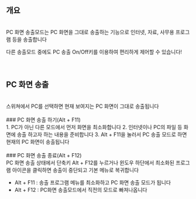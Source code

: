 ## 개요
<br/>
PC 화면 송출모드는 PC 화면을 그대로 송출하는 기능으로 인터넷, 자료, 사무용 프로그램 등을 송출합니다

다른 송출모드 중에도 PC 송출 On/Off키를 이용하여 편리하게 제어할 수 있습니다!
<br/>
<br/>
<br/>
## PC 화면 송출
<br/>
스위쳐에서 PC를 선택하면 현재 보여지는 PC 화면이 그대로 송출됩니다
<br/>
<br/>
### PC 화면 송출 하기(Alt + F11)
<br/>
1. PC가 아닌 다른 모드에서 먼저 화면을 최소화합니다
2. 인터넷이나 PC의 파일 등 화면에 송출 하고자 하는 내용을 준비합니다
3. Alt + F11을 눌러서 PC 송출 모드로 하면 현재의 PC 화면이 송출됩니다
<br/>
<br/>
### PC 화면 송출 종료(Alt + F12)
<br/>
PC 화면 송출 상태에서 단축키 Alt + F12를 누르거나 윈도우 하단에서 최소화된 프로그램 아이콘을 클릭하면 송출이 중단되고 기본 메뉴로 복귀합니다

- Alt + F11 : 송출 프로그램 메뉴를 최소화하고 PC 화면 송출 모드가 됩니다
- Alt + F12 : PC화면 송출모드에서 직전의 모드로 빠져나옵니다
<br/>
<br/>
<br/>